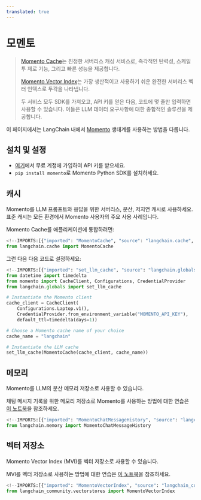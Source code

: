 ```yaml
---
translated: true
---
```


# 모멘토

> [Momento Cache](https://docs.momentohq.com/)는 진정한 서버리스 캐싱 서비스로, 즉각적인 탄력성, 스케일 투 제로 기능, 그리고 빠른 성능을 제공합니다.
>
> [Momento Vector Index](https://docs.momentohq.com/vector-index)는 가장 생산적이고 사용하기 쉬운 완전한 서버리스 벡터 인덱스로 두각을 나타냅니다.
>
> 두 서비스 모두 SDK를 가져오고, API 키를 얻은 다음, 코드에 몇 줄만 입력하면 사용할 수 있습니다. 이들은 LLM 데이터 요구사항에 대한 종합적인 솔루션을 제공합니다.

이 페이지에서는 LangChain 내에서 [Momento](https://gomomento.com) 생태계를 사용하는 방법을 다룹니다.

## 설치 및 설정

- [여기](https://console.gomomento.com/)에서 무료 계정에 가입하여 API 키를 받으세요.
- `pip install momento`로 Momento Python SDK를 설치하세요.

## 캐시

Momento를 LLM 프롬프트와 응답을 위한 서버리스, 분산, 저지연 캐시로 사용하세요. 표준 캐시는 모든 환경에서 Momento 사용자의 주요 사용 사례입니다.

Momento Cache를 애플리케이션에 통합하려면:

```python
<!--IMPORTS:[{"imported": "MomentoCache", "source": "langchain.cache", "docs": "https://api.python.langchain.com/en/latest/cache/langchain_community.cache.MomentoCache.html", "title": "Momento"}]-->
from langchain.cache import MomentoCache
```

그런 다음 다음 코드로 설정하세요:

```python
<!--IMPORTS:[{"imported": "set_llm_cache", "source": "langchain.globals", "docs": "https://api.python.langchain.com/en/latest/globals/langchain.globals.set_llm_cache.html", "title": "Momento"}]-->
from datetime import timedelta
from momento import CacheClient, Configurations, CredentialProvider
from langchain.globals import set_llm_cache

# Instantiate the Momento client
cache_client = CacheClient(
    Configurations.Laptop.v1(),
    CredentialProvider.from_environment_variable("MOMENTO_API_KEY"),
    default_ttl=timedelta(days=1))

# Choose a Momento cache name of your choice
cache_name = "langchain"

# Instantiate the LLM cache
set_llm_cache(MomentoCache(cache_client, cache_name))
```

## 메모리

Momento를 LLM의 분산 메모리 저장소로 사용할 수 있습니다.

채팅 메시지 기록을 위한 메모리 저장소로 Momento를 사용하는 방법에 대한 연습은 [이 노트북](/docs/integrations/memory/momento_chat_message_history)을 참조하세요.

```python
<!--IMPORTS:[{"imported": "MomentoChatMessageHistory", "source": "langchain.memory", "docs": "https://api.python.langchain.com/en/latest/chat_message_histories/langchain_community.chat_message_histories.momento.MomentoChatMessageHistory.html", "title": "Momento"}]-->
from langchain.memory import MomentoChatMessageHistory
```

## 벡터 저장소

Momento Vector Index (MVI)를 벡터 저장소로 사용할 수 있습니다.

MVI를 벡터 저장소로 사용하는 방법에 대한 연습은 [이 노트북](/docs/integrations/vectorstores/momento_vector_index)을 참조하세요.

```python
<!--IMPORTS:[{"imported": "MomentoVectorIndex", "source": "langchain_community.vectorstores", "docs": "https://api.python.langchain.com/en/latest/vectorstores/langchain_community.vectorstores.momento_vector_index.MomentoVectorIndex.html", "title": "Momento"}]-->
from langchain_community.vectorstores import MomentoVectorIndex
```
